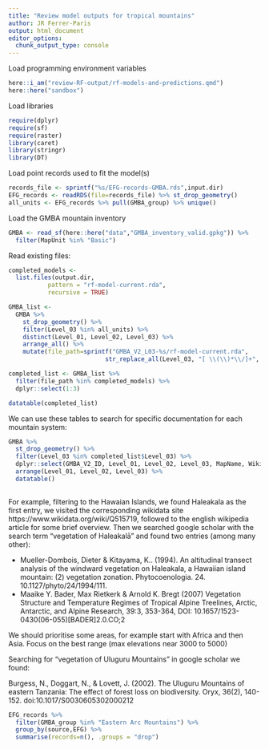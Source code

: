 ```yaml
---
title: "Review model outputs for tropical mountains"
author: JR Ferrer-Paris
output: html_document
editor_options: 
  chunk_output_type: console
---
```


Load programming environment variables
```r
here::i_am("review-RF-output/rf-models-and-predictions.qmd")
here::here("sandbox")
```

Load libraries
```r
require(dplyr)
require(sf)
require(raster)
library(caret)
library(stringr)
library(DT)
```

Load point records used to fit the model(s)

```r
records_file <- sprintf("%s/EFG-records-GMBA.rds",input.dir)
EFG_records <- readRDS(file=records_file) %>% st_drop_geometry()
all_units <- EFG_records %>% pull(GMBA_group) %>% unique()
```

Load the GMBA mountain inventory

```r

GMBA <- read_sf(here::here("data","GMBA_inventory_valid.gpkg")) %>%
  filter(MapUnit %in% "Basic") 

```

Read existing files:
```r
completed_models <- 
  list.files(output.dir, 
           pattern = "rf-model-current.rda", 
           recursive = TRUE)
```



```r
GMBA_list <- 
  GMBA %>% 
    st_drop_geometry() %>% 
    filter(Level_03 %in% all_units) %>% 
    distinct(Level_01, Level_02, Level_03) %>%
    arrange_all() %>% 
    mutate(file_path=sprintf("GMBA_V2_L03-%s/rf-model-current.rda", 
                           str_replace_all(Level_03, "[ \\(\\)*\\/]+", "-")))
```

```r
completed_list <- GMBA_list %>% 
  filter(file_path %in% completed_models) %>% 
  dplyr::select(1:3)

datatable(completed_list)
```


We can use these tables to search for specific documentation for each mountain system:

```r
GMBA %>% 
  st_drop_geometry() %>% 
  filter(Level_03 %in% completed_list$Level_03) %>% 
  dplyr::select(GMBA_V2_ID, Level_01, Level_02, Level_03, MapName, WikiDataUR, Elev_High) %>%
  arrange(Level_01, Level_02, Level_03) %>%
  datatable()
  
```

For example, filtering to the Hawaian Islands, we found Haleakala as the first entry, we visited the corresponding wikidata site https://www.wikidata.org/wiki/Q515719, followed to the english wikipedia article for some brief overview. Then we searched google scholar with the search term "vegetation of Haleakalā" and found two entries (among many other):

- Mueller-Dombois, Dieter & Kitayama, K.. (1994). An altitudinal transect analysis of the windward vegetation on Haleakala, a Hawaiian island mountain: (2) vegetation zonation. Phytocoenologia. 24. 10.1127/phyto/24/1994/111. 
- Maaike Y. Bader, Max Rietkerk & Arnold K. Bregt (2007) Vegetation Structure and Temperature Regimes of Tropical Alpine Treelines, Arctic, Antarctic, and Alpine Research, 39:3, 353-364, DOI: 10.1657/1523-0430(06-055)[BADER]2.0.CO;2

We should prioritise some areas, for example start with Africa and then Asia. Focus on the best range (max elevations near 3000 to 5000)

Searching for "vegetation of Uluguru Mountains" in google scholar we found:

Burgess, N., Doggart, N., & Lovett, J. (2002). The Uluguru Mountains of eastern Tanzania: The effect of forest loss on biodiversity. Oryx, 36(2), 140-152. doi:10.1017/S0030605302000212


```r
EFG_records %>% 
  filter(GMBA_group %in% "Eastern Arc Mountains") %>% 
  group_by(source,EFG) %>% 
  summarise(records=n(), .groups = "drop")
```

